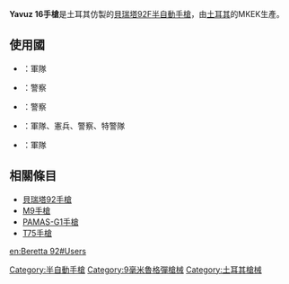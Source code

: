 {{expand|time=2014-02-14T14:50:49+00:00}}
{{unreferenced|time=2014-02-14T14:50:49+00:00}}
{{noteTA
|G1=軍事
|G2=長度單位
|G3=Firearms
}}
{{Infobox Weapon
|name= Yavuz 16手槍
|image= 
|image_size= 
|caption= 
|origin= {{flag|Italy}}<br/>{{flag|Turkey}}
|type= [[半自動手槍|半自動手槍]]
<!-- Type selection -->
|is_ranged=yes
|is_bladed=
|is_explosive=
|is_artillery=
|is_vehicle=
|is_missile=
|is_UK=
<!-- Service history -->
|service= 1992年—
|used_by= 參見使用國
|wars= [[土耳其-庫爾德衝突|土耳其-庫爾德衝突]]<br/>[[敘利亞內戰|敘利亞內戰]]
<!-- Production history -->
|designer= 
|design_date=
|manufacturer=[[土耳其|土耳其]]MKEK
|unit_cost=
|production_date=1992年—
|number= 
|variants= 
<!-- General specifications -->
|weight= 
|length= 
|part_length= 
|width=
|height=
|diameter=
|crew=
<!-- Ranged weapon specifications --> 
|cartridge= [[9×19mm鲁格弹|9×19毫米魯格彈]]<br/>{{Link-en|.380 ACP|.380 ACP}}<br/>{{tsl|en|9×21mm IMI|9×21毫米IMI}}
|caliber=
|action= [[後座作用|槍管短行程後座作用]]，單／雙動
|mode= 半自動
|velocity= 
|range= 50米
|max_range= 
|feed= 15發可拆式彈匣（9毫米口徑標準型）
|sights= [[機械瞄具|機械瞄具]]
}}

'''Yavuz 16手槍'''是土耳其仿製的[[貝瑞塔92手槍|貝瑞塔92F]][[半自動手槍|半自動手槍]]，由[[土耳其|土耳其]]的MKEK生產。

== 使用國 ==
* {{flag|Colombia}}：軍隊
* {{flag|Georgia}}：警察
* {{flag|Malaysia}}：警察
* {{flag|Turkey}}：軍隊、憲兵、警察、特警隊
* {{flag|Syria}}：軍隊

== 相關條目 ==
* [[貝瑞塔92手槍|貝瑞塔92手槍]]
* [[M9手槍|M9手槍]]
* [[PAMAS-G1手槍|PAMAS-G1手槍]]
* [[T75手槍|T75手槍]]

[[Category:半自動手槍|Category:半自動手槍]]
[[Category:9毫米魯格彈槍械|Category:9毫米魯格彈槍械]]
[[Category:土耳其槍械|Category:土耳其槍械]]

[[en:Beretta_92#Users|en:Beretta 92#Users]]